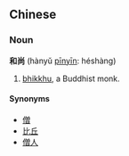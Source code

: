 ==Chinese==
===Noun===
'''和尚''' (hànyǔ [[pinyin|pīnyīn]]: héshàng)
#[[bhikkhu]], a Buddhist monk.

====Synonyms====
*[[僧]]
*[[比丘]]
*[[僧人]]